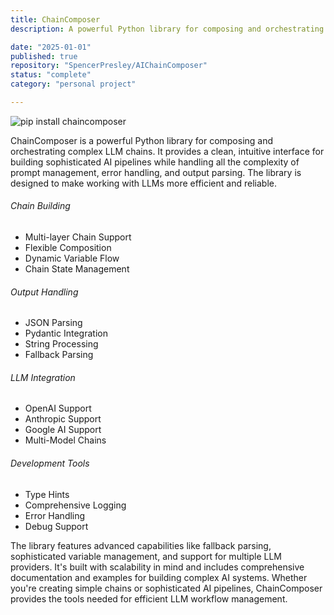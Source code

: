 ```yaml
---
title: ChainComposer
description: A powerful Python library for composing and orchestrating complex LLM chains. It provides a clean, intuitive interface for building sophisticated AI pipelines while handling all the complexity of prompt management, error handling, and output parsing. ChainComposer is open source and free to use. It has garnered 800+ downloads/month on PyPi.

date: "2025-01-01"
published: true
repository: "SpencerPresley/AIChainComposer"
status: "complete"
category: "personal project"

---
```


![pip install chaincomposer](/chainComposerInstall.png)

ChainComposer is a powerful Python library for composing and orchestrating complex LLM chains. It provides a clean, intuitive interface for building sophisticated AI pipelines while handling all the complexity of prompt management, error handling, and output parsing. The library is designed to make working with LLMs more efficient and reliable.

###### Chain Building
- Multi-layer Chain Support
- Flexible Composition
- Dynamic Variable Flow
- Chain State Management

###### Output Handling
- JSON Parsing
- Pydantic Integration
- String Processing
- Fallback Parsing

###### LLM Integration
- OpenAI Support
- Anthropic Support
- Google AI Support
- Multi-Model Chains

###### Development Tools
- Type Hints
- Comprehensive Logging
- Error Handling
- Debug Support

The library features advanced capabilities like fallback parsing, sophisticated variable management, and support for multiple LLM providers. It's built with scalability in mind and includes comprehensive documentation and examples for building complex AI systems. Whether you're creating simple chains or sophisticated AI pipelines, ChainComposer provides the tools needed for efficient LLM workflow management.